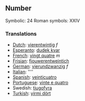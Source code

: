 ==Number==

Symbolic: 24
Roman symbols: XXIV

===Translations===

*[[Dutch]]: [[vierentwintig]] ''f''
*[[Esperanto]]: [[dudek kvar]]
*[[French]]: [[vingt quatre]] ''m''
*[[Frisian]]: [[fjouwerentweintich]]
*[[German]]: [[vierundzwanzig]] ''f''
*[[Italian]]: [[]] ''''
*[[Spanish]]: [[veinticuatro]]
*[[Portuguese]]: [[vinte e quatro]]
*Swedish: [[tjugofyra]]
*[[Turkish]]: [[yirmi dört]]